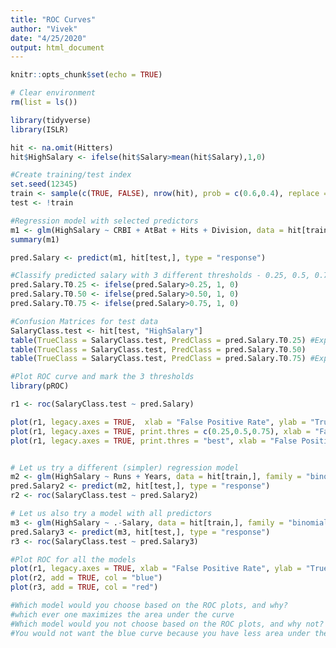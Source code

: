 ```yaml
---
title: "ROC Curves"
author: "Vivek"
date: "4/25/2020"
output: html_document
---
```


```r
knitr::opts_chunk$set(echo = TRUE)
```

```r
# Clear environment
rm(list = ls())

library(tidyverse)
library(ISLR)

hit <- na.omit(Hitters)
hit$HighSalary <- ifelse(hit$Salary>mean(hit$Salary),1,0)

#Create training/test index
set.seed(12345)
train <- sample(c(TRUE, FALSE), nrow(hit), prob = c(0.6,0.4), replace = TRUE)
test <- !train

#Regression model with selected predictors
m1 <- glm(HighSalary ~ CRBI + AtBat + Hits + Division, data = hit[train,], family = "binomial")
summary(m1)

pred.Salary <- predict(m1, hit[test,], type = "response")

#Classify predicted salary with 3 different thresholds - 0.25, 0.5, 0.75
pred.Salary.T0.25 <- ifelse(pred.Salary>0.25, 1, 0)
pred.Salary.T0.50 <- ifelse(pred.Salary>0.50, 1, 0)
pred.Salary.T0.75 <- ifelse(pred.Salary>0.75, 1, 0)

#Confusion Matrices for test data
SalaryClass.test <- hit[test, "HighSalary"]
table(TrueClass = SalaryClass.test, PredClass = pred.Salary.T0.25) #Expect more false positives
table(TrueClass = SalaryClass.test, PredClass = pred.Salary.T0.50)
table(TrueClass = SalaryClass.test, PredClass = pred.Salary.T0.75) #Expect more false negatives

#Plot ROC curve and mark the 3 thresholds
library(pROC)

r1 <- roc(SalaryClass.test ~ pred.Salary)

plot(r1, legacy.axes = TRUE,  xlab = "False Positive Rate", ylab = "True Positive Rate") #Check error rates at selected thresholds
plot(r1, legacy.axes = TRUE, print.thres = c(0.25,0.5,0.75), xlab = "False Positive Rate", ylab = "True Positive Rate") #Check error rates at selected thresholds
plot(r1, legacy.axes = TRUE, print.thres = "best", xlab = "False Positive Rate", ylab = "True Positive Rate") #Get the optimal threshold to minimize both types of errors


# Let us try a different (simpler) regression model
m2 <- glm(HighSalary ~ Runs + Years, data = hit[train,], family = "binomial")
pred.Salary2 <- predict(m2, hit[test,], type = "response")
r2 <- roc(SalaryClass.test ~ pred.Salary2)

# Let us also try a model with all predictors
m3 <- glm(HighSalary ~ .-Salary, data = hit[train,], family = "binomial")
pred.Salary3 <- predict(m3, hit[test,], type = "response")
r3 <- roc(SalaryClass.test ~ pred.Salary3)

#Plot ROC for all the models
plot(r1, legacy.axes = TRUE, xlab = "False Positive Rate", ylab = "True Positive Rate")
plot(r2, add = TRUE, col = "blue")
plot(r3, add = TRUE, col = "red")

#Which model would you choose based on the ROC plots, and why?
#which ever one maximizes the area under the curve
#Which model would you not choose based on the ROC plots, and why not?
#You would not want the blue curve because you have less area under the curve.
```

